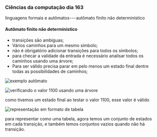




### Ciências da computação dia 163

linguagens formais e autômatos --- autômato finito não determinístico

#### Autômato finito não determinístico

-   transições são ambíguas;
-   Vários caminhos para um mesmo símbolo;
-   não é obrigatório adicionar transições para todos os símbolos;
-   para checar a validade da entrada é necessário analisar todos os
    caminhos usando uma árvore;
-   Para ser válido precisa parar em pelo menos um estado final dentre
    todas as possibilidades de caminhos;

![exemplo
autômato](https://cdn-images-1.medium.com/max/800/1*WwFJEXpHQ2C6PFy8unRl1g.png)

![verificando o valor 1100 usando
uma árvore](https://cdn-images-1.medium.com/max/800/1*T6F9Ij9pbdp1KLB1sN4FWQ.png)

como tivemos um estado final ao testar o valor 1100, esse valor é válido

![representação em formato
de tabela](https://cdn-images-1.medium.com/max/800/1*XuHJB6OvoF5z4i1bNx2SBw.png)

para representar como uma tabela, agora temos um conjunto de estados em
cada transição, e também temos conjuntos vazios quando não há transição.


